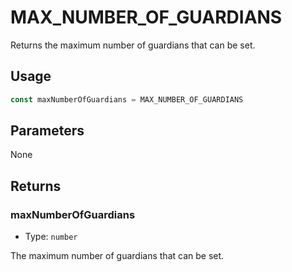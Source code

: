 # MAX_NUMBER_OF_GUARDIANS

Returns the maximum number of guardians that can be set.

## Usage

```typescript
const maxNumberOfGuardians = MAX_NUMBER_OF_GUARDIANS
```

## Parameters

None

## Returns

### maxNumberOfGuardians

- Type: `number`

The maximum number of guardians that can be set.
